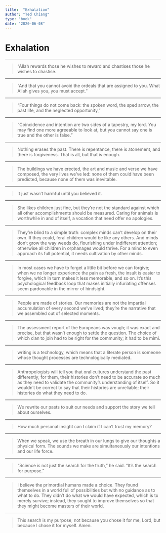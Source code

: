 ```yaml
---
title:  "Exhalation"
author: "Ted Chiang"
type: "book"
date: "2020-06-08"
---
```

# Exhalation
- - -

>“Allah rewards those he wishes to reward and chastises those he wishes to chastise.
- - -

>“And that you cannot avoid the ordeals that are assigned to you. What Allah gives you, you must accept.”
- - -

>“Four things do not come back: the spoken word, the sped arrow, the past life, and the neglected opportunity,”
- - -

>“Coincidence and intention are two sides of a tapestry, my lord. You may find one more agreeable to look at, but you cannot say one is true and the other is false.”
- - -

>Nothing erases the past. There is repentance, there is atonement, and there is forgiveness. That is all, but that is enough.
- - -

>The buildings we have erected, the art and music and verse we have composed, the very lives we’ve led: none of them could have been predicted, because none of them was inevitable.
- - -

>It just wasn’t harmful until you believed it.
- - -

>She likes children just fine, but they’re not the standard against which all other accomplishments should be measured. Caring for animals is worthwhile in and of itself, a vocation that need offer no apologies.
- - -

>They’re blind to a simple truth: complex minds can’t develop on their own. If they could, feral children would be like any others. And minds don’t grow the way weeds do, flourishing under indifferent attention; otherwise all children in orphanages would thrive. For a mind to even approach its full potential, it needs cultivation by other minds.
- - -

>In most cases we have to forget a little bit before we can forgive; when we no longer experience the pain as fresh, the insult is easier to forgive, which in turn makes it less memorable, and so on. It’s this psychological feedback loop that makes initially infuriating offenses seem pardonable in the mirror of hindsight.
- - -

>People are made of stories. Our memories are not the impartial accumulation of every second we’ve lived; they’re the narrative that we assembled out of selected moments.
- - -

>The assessment report of the Europeans was vough; it was exact and precise, but that wasn’t enough to settle the question. The choice of which clan to join had to be right for the community; it had to be mimi.
- - -

>writing is a technology, which means that a literate person is someone whose thought processes are technologically mediated.
- - -

>Anthropologists will tell you that oral cultures understand the past differently; for them, their histories don’t need to be accurate so much as they need to validate the community’s understanding of itself. So it wouldn’t be correct to say that their histories are unreliable; their histories do what they need to do.
- - -

>We rewrite our pasts to suit our needs and support the story we tell about ourselves.
- - -

>How much personal insight can I claim if I can’t trust my memory?
- - -

>When we speak, we use the breath in our lungs to give our thoughts a physical form. The sounds we make are simultaneously our intentions and our life force.
- - -

>“Science is not just the search for the truth,” he said. “It’s the search for purpose.”
- - -

>I believe the primordial humans made a choice. They found themselves in a world full of possibilities but with no guidance as to what to do. They didn’t do what we would have expected, which is to merely survive; instead, they sought to improve themselves so that they might become masters of their world.
- - -

>This search is my purpose; not because you chose it for me, Lord, but because I chose it for myself. Amen.

